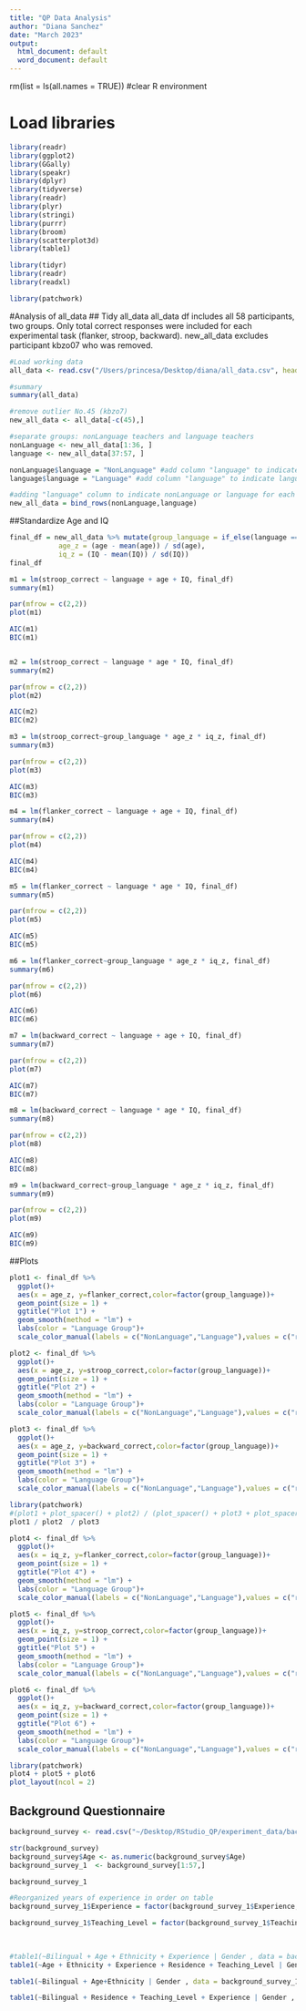```yaml
---
title: "QP Data Analysis"
author: "Diana Sanchez"
date: "March 2023"
output:
  html_document: default
  word_document: default
---
```



rm(list = ls(all.names = TRUE)) #clear R environment


# Load libraries
```r
library(readr)
library(ggplot2)
library(GGally)
library(speakr)
library(dplyr)
library(tidyverse)
library(readr)
library(plyr)
library(stringi)
library(purrr)
library(broom)
library(scatterplot3d)
library(table1)

library(tidyr)
library(readr)
library(readxl)

library(patchwork)
```



#Analysis of all_data 
## Tidy all_data
all_data df includes all 58 participants, two groups. Only total correct responses were included for each experimental task (flanker, stroop, backward). new_all_data excludes participant kbzo07 who was removed.
```r
#Load working data
all_data <- read.csv("/Users/princesa/Desktop/diana/all_data.csv", header = TRUE)

#summary
summary(all_data)

#remove outlier No.45 (kbzo7)
new_all_data <- all_data[-c(45),]

#separate groups: nonLanguage teachers and language teachers
nonLanguage <- new_all_data[1:36, ]
language <- new_all_data[37:57, ]

nonLanguage$language = "NonLanguage" #add column "language" to indicate nonlanguage
language$language = "Language" #add column "language" to indicate language

#adding "language" column to indicate nonLanguage or language for each participant in all_data
new_all_data = bind_rows(nonLanguage,language)
```


##Standardize Age and IQ
```r
final_df = new_all_data %>% mutate(group_language = if_else(language == 'NonLanguage',-1,1),
            age_z = (age - mean(age)) / sd(age),
            iq_z = (IQ - mean(IQ)) / sd(IQ))
final_df
```

```r
m1 = lm(stroop_correct ~ language + age + IQ, final_df)
summary(m1)

par(mfrow = c(2,2)) 
plot(m1) 

AIC(m1)
BIC(m1)


m2 = lm(stroop_correct ~ language * age * IQ, final_df)
summary(m2)

par(mfrow = c(2,2)) 
plot(m2) 

AIC(m2)
BIC(m2)

m3 = lm(stroop_correct~group_language * age_z * iq_z, final_df)
summary(m3)

par(mfrow = c(2,2)) 
plot(m3) 

AIC(m3)
BIC(m3)

m4 = lm(flanker_correct ~ language + age + IQ, final_df)
summary(m4)

par(mfrow = c(2,2)) 
plot(m4) 

AIC(m4)
BIC(m4)

m5 = lm(flanker_correct ~ language * age * IQ, final_df)
summary(m5)

par(mfrow = c(2,2)) 
plot(m5) 

AIC(m5)
BIC(m5)

m6 = lm(flanker_correct~group_language * age_z * iq_z, final_df)
summary(m6)

par(mfrow = c(2,2)) 
plot(m6) 

AIC(m6)
BIC(m6)

m7 = lm(backward_correct ~ language + age + IQ, final_df)
summary(m7)

par(mfrow = c(2,2)) 
plot(m7) 

AIC(m7)
BIC(m7)

m8 = lm(backward_correct ~ language * age * IQ, final_df)
summary(m8)

par(mfrow = c(2,2)) 
plot(m8) 

AIC(m8)
BIC(m8)

m9 = lm(backward_correct~group_language * age_z * iq_z, final_df)
summary(m9)

par(mfrow = c(2,2)) 
plot(m9) 

AIC(m9)
BIC(m9)
```





##Plots 
```r
plot1 <- final_df %>% 
  ggplot()+
  aes(x = age_z, y=flanker_correct,color=factor(group_language))+
  geom_point(size = 1) +
  ggtitle("Plot 1") + 
  geom_smooth(method = "lm") + 
  labs(color = "Language Group")+
  scale_color_manual(labels = c("NonLanguage","Language"),values = c("red","blue"))

plot2 <- final_df %>% 
  ggplot()+
  aes(x = age_z, y=stroop_correct,color=factor(group_language))+
  geom_point(size = 1) +
  ggtitle("Plot 2") + 
  geom_smooth(method = "lm") + 
  labs(color = "Language Group")+
  scale_color_manual(labels = c("NonLanguage","Language"),values = c("red","blue"))

plot3 <- final_df %>% 
  ggplot()+
  aes(x = age_z, y=backward_correct,color=factor(group_language))+
  geom_point(size = 1) +
  ggtitle("Plot 3") + 
  geom_smooth(method = "lm") + 
  labs(color = "Language Group")+
  scale_color_manual(labels = c("NonLanguage","Language"),values = c("red","blue"))

library(patchwork)
#(plot1 + plot_spacer() + plot2) / (plot_spacer() + plot3 + plot_spacer())  
plot1 / plot2  / plot3 
```

```r
plot4 <- final_df %>% 
  ggplot()+
  aes(x = iq_z, y=flanker_correct,color=factor(group_language))+
  geom_point(size = 1) +
  ggtitle("Plot 4") + 
  geom_smooth(method = "lm") + 
  labs(color = "Language Group")+
  scale_color_manual(labels = c("NonLanguage","Language"),values = c("red","blue"))

plot5 <- final_df %>% 
  ggplot()+
  aes(x = iq_z, y=stroop_correct,color=factor(group_language))+
  geom_point(size = 1) +
  ggtitle("Plot 5") + 
  geom_smooth(method = "lm") + 
  labs(color = "Language Group")+
  scale_color_manual(labels = c("NonLanguage","Language"),values = c("red","blue"))

plot6 <- final_df %>% 
  ggplot()+
  aes(x = iq_z, y=backward_correct,color=factor(group_language))+
  geom_point(size = 1) +
  ggtitle("Plot 6") + 
  geom_smooth(method = "lm") + 
  labs(color = "Language Group")+
  scale_color_manual(labels = c("NonLanguage","Language"),values = c("red","blue"))

library(patchwork)
plot4 + plot5 + plot6
plot_layout(ncol = 2)
```


## Background Questionnaire
```r
background_survey <- read.csv("~/Desktop/RStudio_QP/experiment_data/background_survey.csv", header = TRUE)
```

```r
str(background_survey)
background_survey$Age <- as.numeric(background_survey$Age)
background_survey_1  <- background_survey[1:57,] 

background_survey_1

#Reorganized years of experience in order on table
background_survey_1$Experience = factor(background_survey_1$Experience,levels = c('1-3 years', '4-6 years', '7-10 years', '11-15 years', '16+ years' ))

background_survey_1$Teaching_Level = factor(background_survey_1$Teaching_Level,levels = c('Kindergarten', '1st grade', '2nd grade', '3rd grade', '4th grade', '5th grade', '6-8 grades', '9-12 grades', '*Kindergarten-12th grades', 'College/University' ))
  
  

#table1(~Bilingual + Age + Ethnicity + Experience | Gender , data = background_survey_1) 
table1(~Age + Ethnicity + Experience + Residence + Teaching_Level | Gender , data = background_survey_1)

table1(~Bilingual + Age+Ethnicity | Gender , data = background_survey_1,topclass = "Rtable1-grid") # Puts table in square

table1(~Bilingual + Residence + Teaching_Level + Experience | Gender , data = background_survey_1) 


```
















